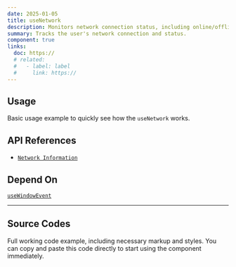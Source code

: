 ```yaml
---
date: 2025-01-05
title: useNetwork
description: Monitors network connection status, including online/offline and effective type.
summary: Tracks the user's network connection and status.
component: true
links:
  doc: https://
  # related:
  #   - label: label
  #     link: https://
---
```


## Usage

Basic usage example to quickly see how the `useNetwork` works.

<UseNetworkDemosUsage />

## API References

- [`Network Information`](https://developer.mozilla.org/en-US/docs/Web/API/Network_Information_API)

## Depend On

[`useWindowEvent`](/docs/hooks/use-window-event)

---

## Source Codes

Full working code example, including necessary markup and styles.
You can copy and paste this code directly to start using the component immediately.

<SourceCodes name="use-network" />
